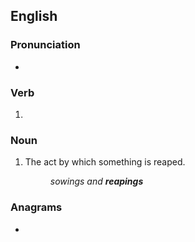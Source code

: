 ==English==

===Pronunciation===
* {{rhymes|iːpɪŋ|lang=en}}

===Verb===
{{head|en|present participle}}

# {{present participle of|reap|lang=en|nocat=1}}

===Noun===
{{en-noun}}

# The act by which something is reaped.
#: ''sowings and '''reapings'''''

===Anagrams===
* {{anagrams|en|Pinegar}}